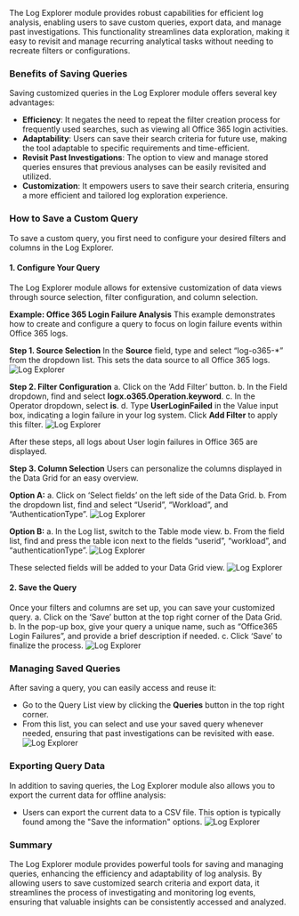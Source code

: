 The Log Explorer module provides robust capabilities for efficient log analysis, enabling users to save custom queries, export data, and manage past investigations. This functionality streamlines data exploration, making it easy to revisit and manage recurring analytical tasks without needing to recreate filters or configurations.

### Benefits of Saving Queries

Saving customized queries in the Log Explorer module offers several key advantages:
*   **Efficiency**: It negates the need to repeat the filter creation process for frequently used searches, such as viewing all Office 365 login activities.
*   **Adaptability**: Users can save their search criteria for future use, making the tool adaptable to specific requirements and time-efficient.
*   **Revisit Past Investigations**: The option to view and manage stored queries ensures that previous analyses can be easily revisited and utilized.
*   **Customization**: It empowers users to save their search criteria, ensuring a more efficient and tailored log exploration experience.

### How to Save a Custom Query

To save a custom query, you first need to configure your desired filters and columns in the Log Explorer.

#### 1. Configure Your Query
The Log Explorer module allows for extensive customization of data views through source selection, filter configuration, and column selection.

**Example: Office 365 Login Failure Analysis**
This example demonstrates how to create and configure a query to focus on login failure events within Office 365 logs.

**Step 1. Source Selection**
In the **Source** field, type and select “log-o365-\*” from the dropdown list. This sets the data source to all Office 365 logs.
![Log Explorer](https://mintcdn.com/utmstack/c31KcEgLT8_kl3Nu/images/logexplorer/0365_selection.png?fit=max&auto=format&n=c31KcEgLT8_kl3Nu&q=85&s=43b0dce1d54e8535a55506532bd6ba5e)

**Step 2. Filter Configuration**
a. Click on the ‘Add Filter’ button.
b. In the Field dropdown, find and select **logx.o365.Operation.keyword**.
c. In the Operator dropdown, select **is**.
d. Type **UserLoginFailed** in the Value input box, indicating a login failure in your log system. Click **Add Filter** to apply this filter.
![Log Explorer](https://mintcdn.com/utmstack/OEt3XKGepmb6ogAs/images/logexplorer/filter_selection.png?fit=max&auto=format&n=OEt3XKGepmb6ogAs&q=85&s=32eae73fe5e4c6c1e7b8a3d3276244ce)

After these steps, all logs about User login failures in Office 365 are displayed.

**Step 3. Column Selection**
Users can personalize the columns displayed in the Data Grid for an easy overview.

**Option A:**
a. Click on ‘Select fields’ on the left side of the Data Grid.
b. From the dropdown list, find and select “Userid”, “Workload”, and “AuthenticationType”.
![Log Explorer](https://mintcdn.com/utmstack/c31KcEgLT8_kl3Nu/images/logexplorer/examplefields.png?fit=max&auto=format&n=c31KcEgLT8_kl3Nu&q=85&s=74da55288b194cf7a7d0b1008b7ef13c)

**Option B:**
a. In the Log list, switch to the Table mode view.
b. From the field list, find and press the table icon next to the fields “userid”, “workload”, and “authenticationType”.
![Log Explorer](https://mintcdn.com/utmstack/c31KcEgLT8_kl3Nu/images/logexplorer/examplecolums.png?fit=max&auto=format&n=c31KcEgLT8_kl3Nu&q=85&s=29dca7a32e91b24c09f96d64fc07175e)

These selected fields will be added to your Data Grid view.
![Log Explorer](https://mintcdn.com/utmstack/OEt3XKGepmb6ogAs/images/logexplorer/exampleview.png?fit=max&auto=format&n=OEt3XKGepmb6ogAs&q=85&s=3f2131869e4fada2dbe67f7234bf8236)

#### 2. Save the Query
Once your filters and columns are set up, you can save your customized query.
a. Click on the ‘Save’ button at the top right corner of the Data Grid.
b. In the pop-up box, give your query a unique name, such as “Office365 Login Failures”, and provide a brief description if needed.
c. Click ‘Save’ to finalize the process.
![Log Explorer](https://mintcdn.com/utmstack/OEt3XKGepmb6ogAs/images/logexplorer/examplesavequery.png?fit=max&auto=format&n=OEt3XKGepmb6ogAs&q=85&s=692137bdd82146c1ab465c50bb6fa8c4)

### Managing Saved Queries

After saving a query, you can easily access and reuse it:
*   Go to the Query List view by clicking the **Queries** button in the top right corner.
*   From this list, you can select and use your saved query whenever needed, ensuring that past investigations can be revisited with ease.
![Log Explorer](https://mintcdn.com/utmstack/c31KcEgLT8_kl3Nu/images/logexplorer/examplequerylist.png?fit=max&auto=format&n=c31KcEgLT8_kl3Nu&q=85&s=96d019b17f6704c092b9d2638263bc55)

### Exporting Query Data

In addition to saving queries, the Log Explorer module also allows you to export the current data for offline analysis:
*   Users can export the current data to a CSV file. This option is typically found among the "Save the information" options.
![Log Explorer](https://mintcdn.com/utmstack/OEt3XKGepmb6ogAs/images/logexplorer/options.png?fit=max&auto=format&n=OEt3XKGepmb6ogAs&q=85&s=bad497a5fb988007dcbcd080eace47d2)

### Summary

The Log Explorer module provides powerful tools for saving and managing queries, enhancing the efficiency and adaptability of log analysis. By allowing users to save customized search criteria and export data, it streamlines the process of investigating and monitoring log events, ensuring that valuable insights can be consistently accessed and analyzed.